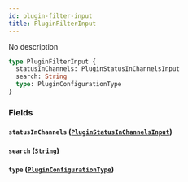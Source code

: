 ```yaml
---
id: plugin-filter-input
title: PluginFilterInput
---
```


No description

```graphql
type PluginFilterInput {
  statusInChannels: PluginStatusInChannelsInput
  search: String
  type: PluginConfigurationType
}
```

### Fields

#### `statusInChannels` ([`PluginStatusInChannelsInput`](/developer/api-reference/inputs/plugin-status-in-channels-input))

#### `search` ([`String`](/developer/api-reference/scalars/string))

#### `type` ([`PluginConfigurationType`](/developer/api-reference/enums/plugin-configuration-type))
